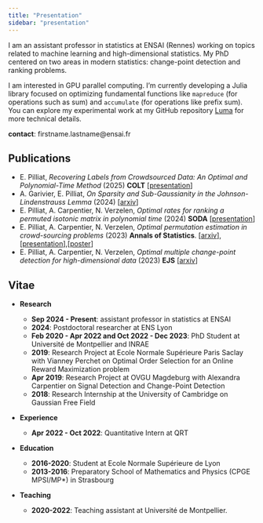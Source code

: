 ```yaml
---
title: "Presentation"
sidebar: "presentation"
---
```


I am an assistant professor in statistics at ENSAI (Rennes) working on topics related to machine learning and high-dimensional statistics. My PhD centered on two areas in modern statistics: change-point detection and ranking problems. 

I am interested in GPU parallel computing. I'm currently developing a Julia library focused on optimizing fundamental functions like `mapreduce` (for operations such as sum) and `accumulate` (for operations like prefix sum). You can explore my experimental work at my GitHub repository [Luma](https://github.com/epilliat/Luma) for more technical details.

**contact**: firstname.lastname@ensai.fr


## Publications

- E. Pilliat, *Recovering Labels from Crowdsourced Data: An Optimal and Polynomial-Time Method* (2025) **COLT** [[presentation](research/crowdsourcing/presentation.qmd)]
- A. Garivier, E. Pilliat, *On Sparsity and Sub-Gaussianity in the Johnson-Lindenstrauss Lemma* (2024) [[arxiv](https://arxiv.org/abs/2409.06275)] 
- E. Pilliat, A. Carpentier, N. Verzelen, *Optimal rates for ranking a permuted isotonic matrix in polynomial time* (2024) **SODA** [[presentation](research/pdf/Presentation.pdf)]
- E. Pilliat, A. Carpentier, N. Verzelen, *Optimal permutation estimation in crowd-sourcing problems* (2023) **Annals of Statistics**. [[arxiv](https://arxiv.org/abs/2211.04092)], [[presentation](research/pdf/presentation_experts.pdf)],[[poster](research/pdf/poster_experts.pdf)]
- E. Pilliat, A. Carpentier, N. Verzelen, *Optimal multiple change-point detection for high-dimensional data* (2023) **EJS** [[arxiv](https://arxiv.org/abs/2011.07818)]




## Vitae

- **Research**
    - **Sep 2024 - Present**: assistant professor in statistics at ENSAI
    - **2024**: Postdoctoral researcher at ENS Lyon
    - **Feb 2020 - Apr 2022 and Oct 2022 - Dec 2023**: PhD Student at Université de Montpellier and INRAE
    - **2019**: Research Project at Ecole Normale Supérieure Paris Saclay with Vianney Perchet on Optimal Order Selection for an Online Reward Maximization problem
    - **Apr 2019**: Research Project at OVGU Magdeburg with Alexandra Carpentier on Signal Detection and Change-Point Detection
    - **2018**: Research Internship at the University of Cambridge
    on Gaussian Free Field 

- **Experience**

    - **Apr 2022 - Oct 2022**: Quantitative Intern at QRT

- **Education**

    - **2016-2020**: Student at Ecole Normale Supérieure de Lyon
    - **2013-2016**: Preparatory School of Mathematics and Physics (CPGE MPSI/MP*) in Strasbourg

- **Teaching**

    - **2020-2022**: Teaching assistant at Université de Montpellier.
